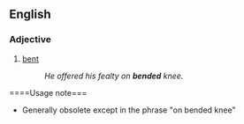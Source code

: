 ==English==
===Adjective===
{{en-adj}}

#{{archaic}} [[bent]]
#:''He offered his fealty on '''bended''' knee.''


====Usage note===
*Generally obsolete except in the phrase "on bended knee"